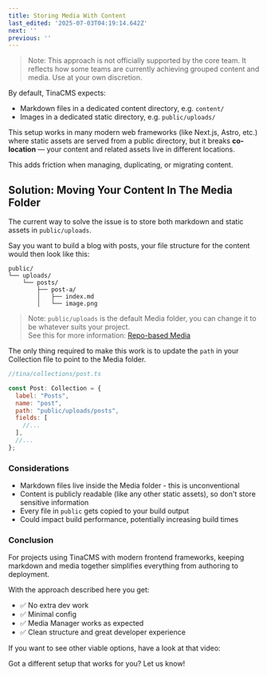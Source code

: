 ```yaml
---
title: Storing Media With Content
last_edited: '2025-07-03T04:19:14.642Z'
next: ''
previous: ''
---
```


> Note: This approach is not officially supported by the core team. It reflects how some teams are currently achieving grouped content and media. Use at your own discretion.

By default, TinaCMS expects:

* Markdown files in a dedicated content directory, e.g. `content/`
* Images in a dedicated static directory, e.g. `public/uploads/`

This setup works in many modern web frameworks (like Next.js, Astro, etc.) where static assets are served from a public directory, but it breaks **co-location** — your content and related assets live in different locations.

This adds friction when managing, duplicating, or migrating content.

## Solution: Moving Your Content In The Media Folder

The current way to solve the issue is to store both markdown and static assets in `public/uploads`.

Say you want to build a blog with posts, your file structure for the content would then look like this:

```
public/
└── uploads/
    └── posts/
        ├── post-a/
        │   ├── index.md
        │   └── image.png
```

> Note: `public/uploads` is the default Media folder, you can change it to be whatever suits your project.\
> See this for more information: [Repo-based Media](https://tina.io/docs/reference/media/repo-based#configuration)

The only thing required to make this work is to update the `path` in your Collection file to point to the Media folder.

```javascript
//tina/collections/post.ts

const Post: Collection = {
  label: "Posts",
  name: "post",
  path: "public/uploads/posts",
  fields: [
    //...
  ],
  //...
};
```

### Considerations

* Markdown files live inside the Media folder - this is unconventional
* Content is publicly readable (like any other static assets), so don't store sensitive information
* Every file in `public` gets copied to your build output
* Could impact build performance, potentially increasing build times

### Conclusion

For projects using TinaCMS with modern frontend frameworks, keeping markdown and media together simplifies everything from authoring to deployment.

With the approach described here you get:

* ✅ No extra dev work
* ✅ Minimal config
* ✅ Media Manager works as expected
* ✅ Clean structure and great developer experience

If you want to see other viable options, have a look at that video:

<Youtube embedSrc="https://www.youtube.com/embed/bmf1uNFyNKg" minutes="5" caption="The 3 options for storing markdown in GitHub for TinaCMS (Images and content)" />

Got a different setup that works for you? Let us know!
